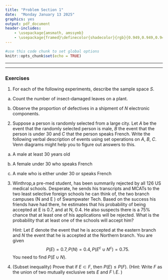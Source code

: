 ```yaml
---
title: "Problem Section 1"
date:  "Monday January 13 2025"
graphics: yes
output: pdf_document
header-includes:
    - \usepackage{amsmath, amssymb}
    - \usepackage{framed}\definecolor{shadecolor}{rgb}{0.949,0.949,0.949}
---
```


```r
#use this code chunk to set global options
knitr::opts_chunk$set(echo = TRUE)
```

* * * 

\begin{shaded}

\textbf{Learning Outcomes}

The problems are designed to build conceptual understanding and problem-solving skills. The emphasis is on learning to find, evaluate and build confidence.
The specific tasks include: 

   -  Describe events of interest using set notation.
     
   - Use axioms to calculate probabilities and prove further corollaries.
  
   - Back up and support work with relevant explanations


\end{shaded}


* * *

### Exercises 

1. For each of the following experiments, describe the sample space $S$.

a. Count the number of insect-damaged leaves on a plant.
	 
b. Observe the proportion of defectives in a shipment of $N$ electronic components. 
	

2. Suppose a person is randomly selected from a large city. Let $A$ be the event that the randomly selected person is male, $B$ the event that the person is under 30 and $C$ that the person speaks French. Write the following verbal description of events using set operations on $A$, $B$, $C$. Venn diagrams might help you to figure out answers to this.  

a. A male at least 30 years old
	
b. A female under 30 who speaks French
	
c. A male who is either under 30 or speaks French


3.  Winthrop,a pre-med student, has been summarily rejected by all 126 US medical schools. Desperate,
he sends his transcripts and MCATs to the two least selective foreign schools he can think
of, the two branch campuses (N and E ) of Swampwater Tech. Based on the success his friends have had there,
he estimates that his probability of being accepted at E is 0.7, and at
N, 0.4. He also suspects there is a 75% chance that at least one of his applications
will be rejected. What is the probability that at least one of the schools will accept him?

    Hint: Let $E$ denote the event that he is accepted at the eastern branch and $N$ the event that he is accepted at the Northern branch. You are given $$P(E) = 0.7, P(N) = 0.4, P(E^c \cup N^c) = 0.75.$$ 
You need to find $P(E \cup N).$

4. (Subset inequality) Prove that if $E \subset F$, then $P(E) \leq P(F)$.   (Hint: Write $F$ as the union of two mutually exclusive sets $E$ and $F \setminus E$. )



